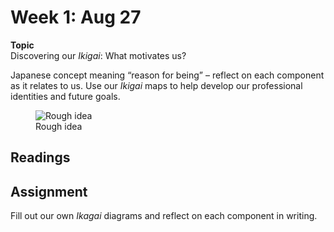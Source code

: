 # Week 1: Aug 27

<div class="boxed" id="center">
**Topic**  
Discovering our _Ikigai_: What motivates us?</div>

Japanese concept meaning "reason for being" -- reflect on each component as it relates to us. Use our _Ikigai_ maps to help develop our professional identities and future goals.

![Rough idea](http://www.mymoneyblog.com/wordpress/wp-content/uploads/2018/02/ikigai.gif)


## Readings

## Assignment

Fill out our own _Ikagai_ diagrams and reflect on each component in writing.
